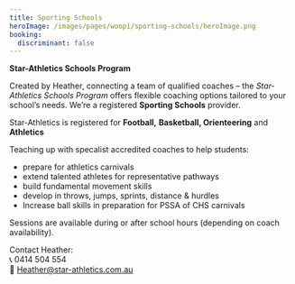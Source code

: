 ```yaml
---
title: Sporting Schools
heroImage: /images/pages/woopi/sporting-schools/heroImage.png
booking:
  discriminant: false
---
```

**Star-Athletics Schools Program**

Created by Heather, connecting a team of qualified coaches – the *Star-Athletics Schools Program* offers flexible coaching options tailored to your school’s needs. We’re a registered **Sporting Schools** provider.

Star-Athletics is registered for **Football,** **Basketball, Orienteering**  and **Athletics**

Teaching up with specalist accredited coaches to help students:

* prepare for athletics carnivals
* extend talented athletes for representative pathways
* build fundamental movement skills
* develop in throws, jumps, sprints, distance & hurdles
* Increase ball skills in preparation for PSSA of CHS carnivals

Sessions are available during or after school hours (depending on coach availability).

Contact Heather:\
📞 0414 504 554\
📧 [Heather@star-athletics.com.au](mailto:Heather@star-athletics.com.au)
